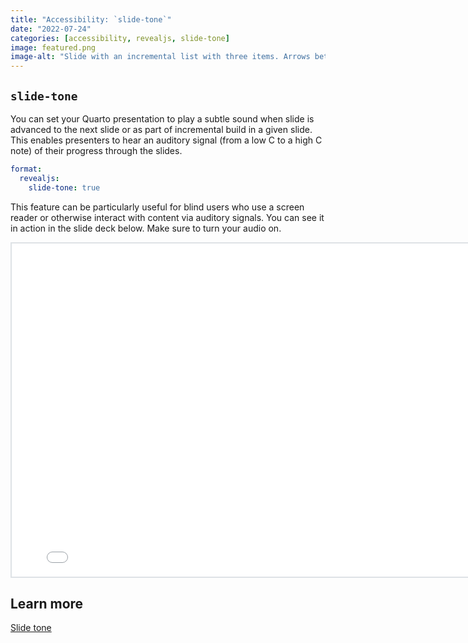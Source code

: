 ```yaml
---
title: "Accessibility: `slide-tone`"
date: "2022-07-24"
categories: [accessibility, revealjs, slide-tone]
image: featured.png
image-alt: "Slide with an incremental list with three items. Arrows between each item and a loudspeaker icon at each arrow indicates audio would be played as you progress through items. Also shown is the YAML required for this feature, which is available in the blog post."
---
```


## `slide-tone`

You can set your Quarto presentation to play a subtle sound when slide is advanced to the next slide or as part of incremental build in a given slide.
This enables presenters to hear an auditory signal (from a low C to a high C note) of their progress through the slides.

``` yaml
format:
  revealjs:
    slide-tone: true
```

This feature can be particularly useful for blind users who use a screen reader or otherwise interact with content via auditory signals.
You can see it in action in the slide deck below.
Make sure to turn your audio on.

```{=html}
<iframe width="800px" height="533px" style="border:2px solid #dee2e6;" src="side-tone.html"></iframe>
```
## Learn more

[Slide tone](https://quarto.org/docs/presentations/revealjs/presenting.html#slide-tone)
